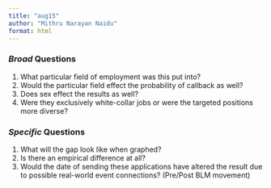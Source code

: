 ---
title: "aug15"
author: "Mithru Narayan Naidu"
format: html
---

### *Broad* Questions

1. What particular field of employment was this put into?
2. Would the particular field effect the probability of callback as well?
3. Does sex effect the results as well?
4. Were they exclusively white-collar jobs or were the targeted positions more diverse?

### *Specific* Questions

1. What will the gap look like when graphed?
2. Is there an empirical difference at all?
3. Would the date of sending these applications have altered the result due to possible real-world event connections? (Pre/Post BLM movement)
